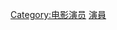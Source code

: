 {{Catnav|頁面分類|各種主題的頁面分類|類型|电影类型}}
{{Catnav|頁面分類|人文學科|艺术|电影|电影类型}}

[[Category:电影演员|Category:电影演员]]
[[Category:動作片|演員]]